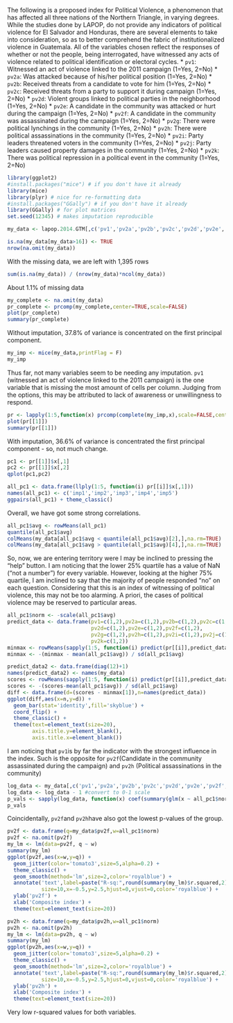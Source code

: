 The following is a proposed index for Political Violence, a phenomenon that has affected all three nations of the Northern Triangle, in varying degrees. While the studies done by LAPOP, do not provide any indicators of political violence for El Salvador and Honduras, there are several elements to take into consideration, so as to better comprehend the fabric of institutionalized violence in Guatemala.
All of the variables chosen reflect the responses of whether or not the people, being interrogated, have witnessed any acts of violence related to political identification or electoral cycles.
* `pv1`: Witnessed an act of violence linked to the 2011 campaign (1=Yes, 2=No)
* `pv2a`: Was attacked because of his/her political position (1=Yes, 2=No)
* `pv2b`: Received threats from a candidate to vote for him (1=Yes, 2=No)
* `pv2c`: Received threats from a party to support it during campaign (1=Yes, 2=No)
* `pv2d`: Violent groups linked to political parties in the neighborhood (1=Yes, 2=No)
* `pv2e`: A candidate in the community was attacked or hurt during the campaign (1=Yes, 2=No)
* `pv2f`: A candidate in the community was assassinated during the campaign (1=Yes, 2=No)
* `pv2g`: There were political lynchings in the community (1=Yes, 2=No)
* `pv2h`: There were political assassinations in the community (1=Yes, 2=No)
* `pv2i`: Party leaders threatened voters in the community (1=Yes, 2=No)
* `pv2j`: Party leaders caused property damages in the community (1=Yes, 2=No)
* `pv2k`: There was political repression in a political event in the community (1=Yes, 2=No)


```r
library(ggplot2)
#install.packages("mice") # if you don't have it already
library(mice)
library(plyr) # nice for re-formatting data
#install.packages("GGally") # if you don't have it already
library(GGally) # for plot matrices
set.seed(12345) # makes imputation reproducible
```

```r
my_data <- lapop.2014.GTM[,c('pv1','pv2a','pv2b','pv2c','pv2d','pv2e','pv2f','pv2g','pv2h','pv2i','pv2j','pv2k')]
```

```r
is.na(my_data[my_data>16]) <- TRUE
nrow(na.omit(my_data))
```
With the missing data, we are left with 1,395 rows

```r
sum(is.na(my_data)) / (nrow(my_data)*ncol(my_data))
```
About 1.1% of missing data

```r
my_complete <- na.omit(my_data)
pr_complete <- prcomp(my_complete,center=TRUE,scale=FALSE)
plot(pr_complete)
summary(pr_complete)
```
Without imputation, 37.8% of variance is concentrated on the first principal component.

```r
my_imp <- mice(my_data,printFlag = F) 
my_imp
```
Thus far, not many variables seem to be needing any imputation. `pv1` (witnessed an act of violence linked to the 2011 campaign) is the one variable that is missing the most amount of cells per column. Judging from the options, this may be attributed to lack of awareness or unwillingness to respond.

```r
pr <- lapply(1:5,function(x) prcomp(complete(my_imp,x),scale=FALSE,center=TRUE))
plot(pr[[1]])
summary(pr[[1]])
```
With imputation, 36.6% of variance is concentrated the first principal component - so, not much change.

```r
pc1 <- pr[[1]]$x[,1]
pc2 <- pr[[1]]$x[,2]
qplot(pc1,pc2)
```

```r
all_pc1 <- data.frame(llply(1:5, function(i) pr[[i]]$x[,1]))
names(all_pc1) <- c('imp1','imp2','imp3','imp4','imp5')
ggpairs(all_pc1) + theme_classic()
```
Overall, we have got some strong correlations. 

```r
all_pc1$avg <- rowMeans(all_pc1)
quantile(all_pc1$avg)
colMeans(my_data[all_pc1$avg < quantile(all_pc1$avg)[2],],na.rm=TRUE)
colMeans(my_data[all_pc1$avg > quantile(all_pc1$avg)[4],],na.rm=TRUE)
```
So, now, we are entering territory were I may be inclined to pressing the "help" button. I am noticing that the lower 25% quartile has a value of NaN ("not a number") for every variable. However, looking at the higher 75% quartile, I am inclined to say that the majority of people responded "no" on each question. Considering that this is an index of witnessing of political violence, this may not be too alarming. A priori, the cases of political violence may be reserved to particular areas. 

```r
all_pc1$norm <- -scale(all_pc1$avg) 
predict_data <- data.frame(pv1=c(1,2),pv2a=c(1,2),pv2b=c(1,2),pv2c=c(1,2),
                           pv2d=c(1,2),pv2e=c(1,2),pv2f=c(1,2),
                           pv2g=c(1,2),pv2h=c(1,2),pv2i=c(1,2),pv2j=c(1,2),
                           pv2k=c(1,2))
minmax <- rowMeans(sapply(1:5, function(i) predict(pr[[i]],predict_data)[,1]))
minmax <- -(minmax - mean(all_pc1$avg)) / sd(all_pc1$avg) 

predict_data2 <- data.frame(diag(12)+1)
names(predict_data2) <- names(my_data)
scores <- rowMeans(sapply(1:5, function(i) predict(pr[[i]],predict_data2)[,1]))
scores <- -(scores-mean(all_pc1$avg)) / sd(all_pc1$avg) 
diff <- data.frame(d=(scores - minmax[1]),n=names(predict_data))
ggplot(diff,aes(x=n,y=d)) +
  geom_bar(stat='identity',fill='skyblue') +
  coord_flip() +
  theme_classic() +
  theme(text=element_text(size=20),
        axis.title.y=element_blank(),
        axis.title.x=element_blank())
```
I am noticing that `pv1`is by far the indicator with the strongest influence in the index. Such is the opposite for `pv2f`(Candidate in the community assassinated during the campaign) and `pv2h` (Political assassinations in the community)

```r
log_data <- my_data[,c('pv1','pv2a','pv2b','pv2c','pv2d','pv2e','pv2f','pv2g','pv2h','pv2i','pv2j','pv2k')]
log_data <- log_data - 1 #convert to 0-1 scale
p_vals <- sapply(log_data, function(x) coef(summary(glm(x ~ all_pc1$norm,family=binomial(logit))))[2,4])
p_vals
```
Coincidentally, `pv2f`and `pv2h`have also got the lowest p-values of the group.

```r
pv2f <- data.frame(q=my_data$pv2f,w=all_pc1$norm)
pv2f <- na.omit(pv2f)
my_lm <- lm(data=pv2f, q ~ w)
summary(my_lm)
ggplot(pv2f,aes(x=w,y=q)) +
  geom_jitter(color='tomato3',size=5,alpha=0.2) +
  theme_classic() +
  geom_smooth(method='lm',size=2,color='royalblue') +
  annotate('text',label=paste("R-sq:",round(summary(my_lm)$r.squared,2)),  
           size=10,x=-0.5,y=2.5,hjust=0,vjust=0,color='royalblue') +
  ylab('pv2f') +
  xlab('Composite index') +
  theme(text=element_text(size=20))
```

```r
pv2h <- data.frame(q=my_data$pv2h,w=all_pc1$norm)
pv2h <- na.omit(pv2h)
my_lm <- lm(data=pv2h, q ~ w)
summary(my_lm)
ggplot(pv2h,aes(x=w,y=q)) +
  geom_jitter(color='tomato3',size=5,alpha=0.2) +
  theme_classic() +
  geom_smooth(method='lm',size=2,color='royalblue') +
  annotate('text',label=paste("R-sq:",round(summary(my_lm)$r.squared,2)),  
           size=10,x=-0.5,y=2.5,hjust=0,vjust=0,color='royalblue') +
  ylab('pv2h') +
  xlab('Composite index') +
  theme(text=element_text(size=20))
``` 
Very low r-squared values for both variables.
